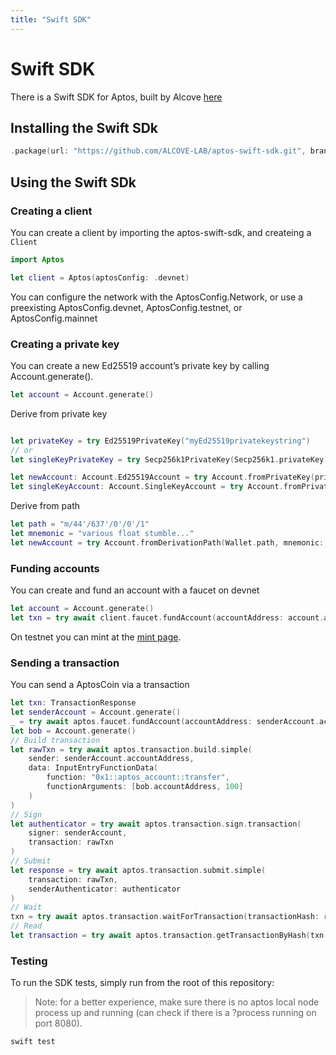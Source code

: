 ```yaml
---
title: "Swift SDK"
---
```





# Swift SDK

There is a Swift SDK for Aptos, built by Alcove [here](https://github.com/ALCOVE-LAB/aptos-swift-sdk)

## Installing the Swift SDk

```swift
.package(url: "https://github.com/ALCOVE-LAB/aptos-swift-sdk.git", branch: "main")
```

## Using the Swift SDk

### Creating a client
You can create a client by importing the aptos-swift-sdk, and createing a `Client`

```swift
import Aptos

let client = Aptos(aptosConfig: .devnet)

```
You can configure the network with the AptosConfig.Network, or use a preexisting AptosConfig.devnet, AptosConfig.testnet, or AptosConfig.mainnet

### Creating a private key
You can create a new Ed25519 account’s private key by calling Account.generate().

```swift
let account = Account.generate()
```

Derive from private key
```swift

let privateKey = try Ed25519PrivateKey("myEd25519privatekeystring")
// or
let singleKeyPrivateKey = try Secp256k1PrivateKey(Secp256k1.privateKey)

let newAccount: Account.Ed25519Account = try Account.fromPrivateKey(privateKey)
let singleKeyAccount: Account.SingleKeyAccount = try Account.fromPrivateKey(singleKeyPrivateKey)
```

Derive from path
```swift
let path = "m/44'/637'/0'/0'/1"
let mnemonic = "various float stumble..."
let newAccount = try Account.fromDerivationPath(Wallet.path, mnemonic: Wallet.mnemonic)
```

### Funding accounts
You can create and fund an account with a faucet on devnet
```swift
let account = Account.generate()
let txn = try await client.faucet.fundAccount(accountAddress: account.accountAddress, amount: 100_000_000)
```

On testnet you can mint at the [mint page](/network/faucet).

### Sending a transaction
You can send a AptosCoin via a transaction

```swift
let txn: TransactionResponse
let senderAccount = Account.generate()
_ = try await aptos.faucet.fundAccount(accountAddress: senderAccount.accountAddress, amount: 100_000_000)
let bob = Account.generate()
// Build transaction
let rawTxn = try await aptos.transaction.build.simple(
    sender: senderAccount.accountAddress,
    data: InputEntryFunctionData(
        function: "0x1::aptos_account::transfer",
        functionArguments: [bob.accountAddress, 100]
    )
)
// Sign
let authenticator = try await aptos.transaction.sign.transaction(
    signer: senderAccount,
    transaction: rawTxn
)
// Submit
let response = try await aptos.transaction.submit.simple(
    transaction: rawTxn,
    senderAuthenticator: authenticator
)
// Wait
txn = try await aptos.transaction.waitForTransaction(transactionHash: response.hash)
// Read
let transaction = try await aptos.transaction.getTransactionByHash(txn.hash)

```

### Testing
To run the SDK tests, simply run from the root of this repository:

> Note: for a better experience, make sure there is no aptos local node process up and running (can check if there is a ?process running on port 8080).

```swift
swift test
```
